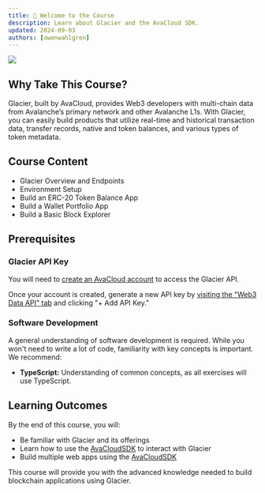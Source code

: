 ```yaml
---
title: 👋 Welcome to the Course
description: Learn about Glacier and the AvaCloud SDK.
updated: 2024-09-03
authors: [owenwahlgren]
---
```


![](/course-banner/glacier.jpg)
## Why Take This Course?

Glacier, built by AvaCloud, provides Web3 developers with multi-chain data from Avalanche’s primary network and other Avalanche L1s. With Glacier, you can easily build products that utilize real-time and historical transaction data, transfer records, native and token balances, and various types of token metadata.

## Course Content

- Glacier Overview and Endpoints
- Environment Setup
- Build an ERC-20 Token Balance App
- Build a Wallet Portfolio App
- Build a Basic Block Explorer

## Prerequisites

### Glacier API Key

You will need to [create an AvaCloud account](https://app.avacloud.io) to access the Glacier API.

Once your account is created, generate a new API key by [visiting the "Web3 Data API" tab](https://app.avacloud.io/glacier-api/) and clicking "+ Add API Key."

### Software Development

A general understanding of software development is required. While you won't need to write a lot of code, familiarity with key concepts is important. We recommend:

- **TypeScript:** Understanding of common concepts, as all exercises will use TypeScript.

## Learning Outcomes

By the end of this course, you will:

- Be familiar with Glacier and its offerings
- Learn how to use the [AvaCloudSDK](https://github.com/ava-labs/avacloud-sdk-typescript) to interact with Glacier
- Build multiple web apps using the [AvaCloudSDK](https://github.com/ava-labs/avacloud-sdk-typescript)

This course will provide you with the advanced knowledge needed to build blockchain applications using Glacier.
